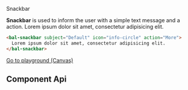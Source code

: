 
<bal-doc-banner id="story--components-overlay-snackbar--basic">Snackbar</bal-doc-banner>

<bal-doc-lead>
  <b>Snackbar</b> is used to inform the user with a simple text message and a action.
</bal-doc-lead>

<Canvas>
  <bal-doc-app>
    <bal-snackbar subject="Default" icon="info-circle" action="More" color="info">
      Lorem ipsum dolor sit amet, consectetur adipisicing elit.
    </bal-snackbar>
  </bal-doc-app>
</Canvas>

```html
<bal-snackbar subject="Default" icon="info-circle" action="More">
  Lorem ipsum dolor sit amet, consectetur adipisicing elit.
</bal-snackbar>
```

<Canvas withSource="none" className="has-visible-overflow">
  <Story id="components-overlay-snackbar--basic" />
</Canvas>


<bal-doc-app>
  <bal-button-group class="mb-large" position="center">
    <a class="button is-primary" href="?path=/story/components-overlay-snackbar--basic">
      Go to playground (Canvas)
    </a>
    <bal-doc-code-sandbox framework="angular" template={exampleHtml} component={exampleTs}></bal-doc-code-sandbox>
  </bal-button-group>
</bal-doc-app>

## Component Api

<Description markdown={readme} />


<div class="framework-angular">
  <Description markdown={angularIntegration} />
</div>

<div class="framework-html">
  <Description markdown={htmlIntegration} />
</div>

<div class="framework-react">
  <Description markdown={reactIntegration} />
</div>

<div class="framework-vue">
  <Description markdown={vueIntegration} />
</div>


<Description markdown={testing} />

<bal-doc-github link="/components/notice/bal-snackbar/stories/bal-snackbar.docs.mdx"></bal-doc-github>
